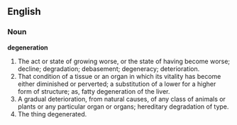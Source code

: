 ==English==

===Noun===

'''degeneration'''

#The act or state of growing worse, or the state of having become worse; decline; degradation; debasement; degeneracy; deterioration.
#That condition of a tissue or an organ in which its vitality has become either diminished or perverted; a substitution of a lower for a higher form of structure; as, fatty degeneration of the liver.
#A gradual deterioration, from natural causes, of any class of animals or plants or any particular organ or organs; hereditary degradation of type.
#The thing degenerated.